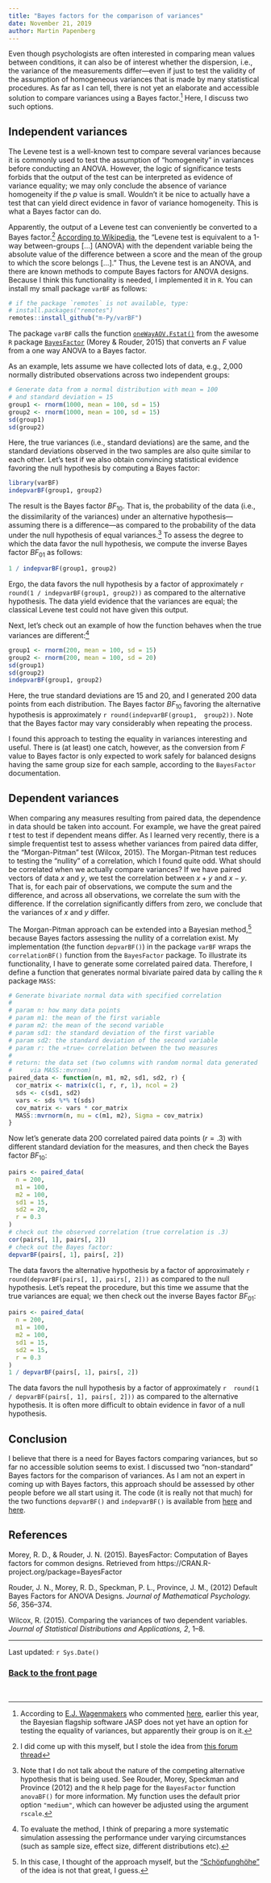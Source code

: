 ```yaml
---
title: "Bayes factors for the comparison of variances"
date: November 21, 2019
author: Martin Papenberg
---
```


Even though psychologists are often interested in comparing mean values 
between conditions, it can also be of interest whether the dispersion, 
i.e., the variance of the measurements differ---even if just to test 
the validity of the assumption of homogeneous variances that is made by 
many statistical procedures. As far as I can tell, there is not yet an 
elaborate and accessible solution to compare variances using a Bayes 
factor.[^0] Here, I discuss two such options. 

## Independent variances

The Levene test is a well-known test to compare several variances 
because it is commonly used to test the assumption of "homogeneity" in 
variances before conducting an ANOVA. However, the logic of significance 
tests forbids that the output of the test can be interpreted as evidence 
of variance equality; we may only conclude the absence of variance 
homogeneity if the *p* value is small. Wouldn't it be nice to actually 
have a test that can yield direct evidence in favor of variance 
homogeneity. This is what a Bayes factor can do. 

Apparently, the output of a Levene test can conveniently be converted to 
a Bayes factor.[^2] [According to 
Wikipedia](https://en.wikipedia.org/wiki/Levene%27s_test), the "Levene 
test is equivalent to a 1-way between-groups [...] (ANOVA) with the 
dependent variable being the absolute value of the difference between a 
score and the mean of the group to which the score belongs [...]." Thus, 
the Levene test is an ANOVA, and there are known methods to compute 
Bayes factors for ANOVA designs. Because I think this functionality is 
needed, I implemented it in `R`. You can install my small package 
`varBF` as follows: 

```r
# if the package `remotes` is not available, type:
# install.packages("remotes")
remotes::install_github("m-Py/varBF")
```

The package `varBF` calls the function 
[`oneWayAOV.Fstat()`](https://www.rdocumentation.org/packages/BayesFactor/versions/0.9.12-4.2/topics/oneWayAOV.Fstat) 
from the awesome `R` package [`BayesFactor`](https://richarddmorey.github.io/BayesFactor/)
(Morey & Rouder, 2015) that converts an *F* value from a one way ANOVA 
to a Bayes factor.

As an example, lets assume we have collected lots of data, e.g., 2,000 
normally distributed observations across two independent groups:

```r
# Generate data from a normal distribution with mean = 100 
# and standard deviation = 15
group1 <- rnorm(1000, mean = 100, sd = 15)
group2 <- rnorm(1000, mean = 100, sd = 15)
sd(group1)
sd(group2)
```

Here, the true variances (i.e., standard deviations) are the same, and 
the standard deviations observed in the two samples are also quite 
similar to each other. Let's test if we also obtain convincing 
statistical evidence favoring the null hypothesis by computing a Bayes 
factor:

```r
library(varBF)
indepvarBF(group1, group2)
```

The result is the Bayes factor $BF_{10}$. That is, the probability of 
the data (i.e., the dissimilarity of the variances) under an alternative 
hypothesis---assuming there is a difference---as compared to the 
probability of the data under the null hypothesis of equal 
variances.[^3] To assess the degree to which the data favor the null 
hypothesis, we compute the inverse Bayes factor $BF_{01}$ as follows: 

```r
1 / indepvarBF(group1, group2)
```

Ergo, the data favors the null hypothesis by a factor of approximately 
`r round(1 / indepvarBF(group1, group2))` as compared to the 
alternative hypothesis. The data yield evidence that the variances are
equal; the classical Levene test could not have given this output.

Next, let's check out an example of how the function behaves when the 
true variances are different:[^4]

```r
group1 <- rnorm(200, mean = 100, sd = 15)
group2 <- rnorm(200, mean = 100, sd = 20)
sd(group1)
sd(group2)
indepvarBF(group1, group2)
```

Here, the true standard deviations are 15 and 20, and I generated 200 
data points from each distribution. The Bayes factor $BF_{10}$ favoring 
the alternative hypothesis is approximately `r round(indepvarBF(group1, 
group2))`. Note that the Bayes factor may vary considerably when 
repeating the process.

I found this approach to testing the equality in variances interesting 
and useful. There is (at least) one catch, however, as the conversion 
from *F* value to Bayes factor is only expected to work safely for 
balanced designs having the same group size for each sample, according 
to the `BayesFactor` documentation. 

## Dependent variances

When comparing any measures resulting from paired data, the dependence 
in data should be taken into account. For example, we have the great 
paired *t* test to test if dependent means differ. As I learned very 
recently, there is a simple frequentist test to assess whether variances 
from paired data differ, the "Morgan-Pitman" test (Wilcox, 2015). The 
Morgan-Pitman test reduces to testing the "nullity" of a correlation, 
which I found quite odd. What should be correlated when we actually 
compare variances? If we have paired vectors of data *x* and *y*, we 
test the correlation between $x + y$ and $x - y$. That is, for each pair 
of observations, we compute the sum and the difference, and across all 
observations, we correlate the sum with the difference. If the 
correlation significantly differs from zero, we conclude that the 
variances of $x$ and $y$ differ.

The Morgan-Pitman approach can be extended into a Bayesian method,[^5] 
because Bayes factors assessing the nullity of a correlation exist. My 
implementation (the function `depvarBF()`) in the package `varBF` wraps 
the `correlationBF()` function from the `BayesFactor` package. To 
illustrate its functionality, I have to generate some correlated paired 
data. Therefore, I define a function that generates normal bivariate 
paired data by calling the `R` package `MASS`: 

```r
# Generate bivariate normal data with specified correlation
#
# param n: how many data points
# param m1: the mean of the first variable
# param m2: the mean of the second variable
# param sd1: the standard deviation of the first variable
# param sd2: the standard deviation of the second variable
# param r: the »true« correlation between the two measures
# 
# return: the data set (two columns with random normal data generated 
#     via MASS::mvrnom)
paired_data <- function(n, m1, m2, sd1, sd2, r) {
  cor_matrix <- matrix(c(1, r, r, 1), ncol = 2)
  sds <- c(sd1, sd2)
  vars <- sds %*% t(sds)
  cov_matrix <- vars * cor_matrix
  MASS::mvrnorm(n, mu = c(m1, m2), Sigma = cov_matrix)
}
```

Now let's generate data 200 correlated paired data points ($r = .3$) 
with different standard deviation for the measures, and then check the 
Bayes factor $BF_{10}$:

```r
pairs <- paired_data(
  n = 200, 
  m1 = 100, 
  m2 = 100, 
  sd1 = 15, 
  sd2 = 20, 
  r = 0.3
)
# check out the observed correlation (true correlation is .3)
cor(pairs[, 1], pairs[, 2])
# check out the Bayes factor: 
depvarBF(pairs[, 1], pairs[, 2])
```

The data favors the alternative hypothesis by a factor of approximately 
`r round(depvarBF(pairs[, 1], pairs[, 2]))` as compared to the null 
hypothesis. Let's repeat the procedure, but this time we assume that the 
true variances are equal; we then check out the inverse Bayes factor 
$BF_{01}$:

```r
pairs <- paired_data(
  n = 200, 
  m1 = 100, 
  m2 = 100, 
  sd1 = 15, 
  sd2 = 15, 
  r = 0.3
)
1 / depvarBF(pairs[, 1], pairs[, 2])
```

The data favors the null hypothesis by a factor of approximately `r 
round(1 / depvarBF(pairs[, 1], pairs[, 2]))` as compared to the 
alternative hypothesis. It is often more difficult to obtain evidence in 
favor of a null hypothesis. 

## Conclusion

I believe that there is a need for Bayes factors comparing variances, 
but so far no accessible solution seems to exist. I discussed two 
"non-standard" Bayes factors for the comparison of variances. As I am 
not an expert in coming up with Bayes factors, this approach should be 
assessed by other people before we all start using it. The code (it is 
really not that much) for the two functions `depvarBF()` and 
`indepvarBF()` is available from 
[here](https://github.com/m-Py/varBF/blob/master/R/depvarBF.R) and 
[here](https://github.com/m-Py/varBF/blob/master/R/indepvarBF.R).

## References

Morey, R. D., & Rouder, J. N. (2015). BayesFactor: Computation of Bayes 
factors for common designs. Retrieved
from https://CRAN.R-project.org/package=BayesFactor

Rouder, J. N., Morey, R. D., Speckman, P. L., Province, J. M., (2012) 
Default Bayes Factors for ANOVA Designs. *Journal of Mathematical 
Psychology. 56*, 356--374.

Wilcox, R. (2015). Comparing the variances of two dependent variables. 
*Journal of Statistical Distributions and Applications, 2*, 1--8.

---

Last updated: `r Sys.Date()`

### <a href="index.html">Back to the front page</a>

&nbsp;

[^0]: According to [E.J. Wagenmakers](https://ejwagenmakers.com/papers.html) 
who commented 
[here](http://forum.cogsci.nl/discussion/2115/f-test-of-equality-of-variances), 
earlier this year, the Bayesian flagship software JASP does not yet have 
an option for testing the equality of variances, but apparently their 
group is on it.

[^2]: I did come up with this myself, but I stole the idea from [this forum 
thread](http://forum.cogsci.nl/discussion/2115/f-test-of-equality-of-variances)

[^3]: Note that I do not talk about the nature of the competing 
alternative hypothesis that is being used. See Rouder, Morey, Speckman 
and Province (2012) and the `R` help page for the `BayesFactor` function 
`anovaBF()` for more information. My function uses the default prior 
option `"medium"`, which can however be adjusted using the argument 
`rscale`.

[^4]: To evaluate the method, I think of preparing a more systematic 
simulation assessing the performance under varying circumstances (such 
as sample size, effect size, different distributions etc).

[^5]: In this case, I thought of the approach myself, but the 
["Schöpfunghöhe"](https://www.dict.cc/?s=Sch%C3%B6pfungsh%C3%B6he) of 
the idea is not that great, I guess.
